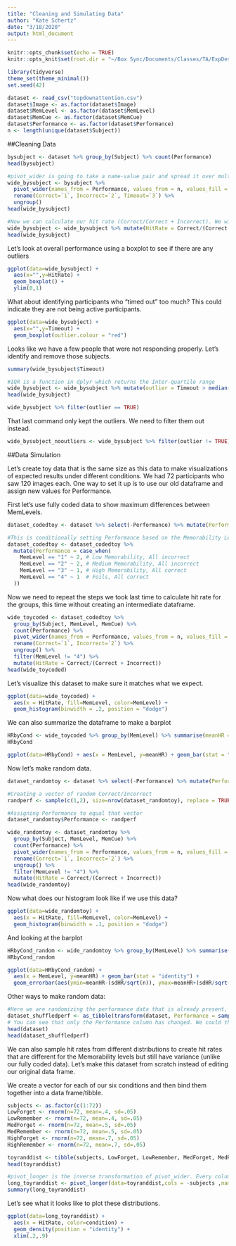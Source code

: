 ```yaml
---
title: "Cleaning and Simulating Data"
author: "Kate Schertz"
date: "3/18/2020"
output: html_document
---
```


```r
knitr::opts_chunk$set(echo = TRUE)
knitr::opts_knit$set(root.dir = "~/Box Sync/Documents/Classes/TA/ExpDesign/Tutorials")
```

```r
library(tidyverse)
theme_set(theme_minimal())
set.seed(42)
```

```r
dataset <- read_csv("topdownattention.csv")
dataset$Image <- as.factor(dataset$Image)
dataset$MemLevel <- as.factor(dataset$MemLevel)
dataset$MemCue <- as.factor(dataset$MemCue)
dataset$Performance <- as.factor(dataset$Performance)
n <- length(unique(dataset$Subject))
```

##Cleaning Data
```r
bysubject <- dataset %>% group_by(Subject) %>% count(Performance)
head(bysubject)

#pivot_wider is going to take a name-value pair and spread it over multiple columns, and then we rename the columns so we don't have to remember the mapping
wide_bysubject <- bysubject %>% 
  pivot_wider(names_from = Performance, values_from = n, values_fill = list(n = 0)) %>% 
  rename(Correct=`1`, Incorrect=`2`, Timeout=`3`) %>% 
  ungroup()
head(wide_bysubject)

#Now we can calculate our hit rate (Correct/Correct + Incorrect). We will ignore Timeout.
wide_bysubject <- wide_bysubject %>% mutate(HitRate = Correct/(Correct + Incorrect))
head(wide_bysubject)
```

Let's look at overall performance using a boxplot to see if there are any outliers
```r
ggplot(data=wide_bysubject) + 
  aes(x="",y=HitRate) + 
  geom_boxplot() + 
  ylim(0,1)
```

What about identifying participants who "timed out" too much? This could indicate they are not being active participants.
```r
ggplot(data=wide_bysubject) + 
  aes(x="",y=Timeout) + 
  geom_boxplot(outlier.colour = "red")
```

Looks like we have a few people that were not responding properly. Let's identify and remove those subjects.
```r
summary(wide_bysubject$Timeout)

#IQR is a function in dplyr which returns the Inter-quartile range
wide_bysubject <- wide_bysubject %>% mutate(outlier = Timeout > median(Timeout) + IQR(Timeout)*1.5)
head(wide_bysubject)

wide_bysubject %>% filter(outlier == TRUE)
```

That last command only kept the outliers. We need to filter them out instead.
```r
wide_bysubject_nooutliers <- wide_bysubject %>% filter(outlier != TRUE)

```

##Data Simulation

Let's create toy data that is the same size as this data to make visualizations of expected results under different conditions. We had 72 participants who saw 120 images each. One way to set it up is to use our old dataframe and assign new values for Performance. 

First let's use fully coded data to show maximum differences between MemLevels.
```r

dataset_codedtoy <- dataset %>% select(-Performance) %>% mutate(Performance = NA)

#This is conditionally setting Performance based on the Memorability Levels
dataset_codedtoy <- dataset_codedtoy %>% 
  mutate(Performance = case_when(
    MemLevel == "1" ~ 2, # Low Memorability, All incorrect
    MemLevel == "2" ~ 2, # Medium Memorability, All incorrect
    MemLevel == "3" ~ 1, # High Memorability, All correct
    MemLevel == "4" ~ 1  # Foils, All correct
  ))

```

Now we need to repeat the steps we took last time to calculate hit rate for the groups, this time without creating an intermediate dataframe.
```r
wide_toycoded <- dataset_codedtoy %>% 
  group_by(Subject, MemLevel, MemCue) %>% 
  count(Performance) %>% 
  pivot_wider(names_from = Performance, values_from = n, values_fill = list(n = 0)) %>% 
  rename(Correct=`1`, Incorrect=`2`) %>% 
  ungroup() %>% 
  filter(MemLevel != "4") %>% 
  mutate(HitRate = Correct/(Correct + Incorrect))
head(wide_toycoded)
```

Let's visualize this dataset to make sure it matches what we expect.
```r
ggplot(data=wide_toycoded) +
  aes(x = HitRate, fill=MemLevel, color=MemLevel) + 
  geom_histogram(binwidth = .2, position = "dodge")
```

We can also summarize the dataframe to make a barplot
```r
HRbyCond <- wide_toycoded %>% group_by(MemLevel) %>% summarise(meanHR = mean(HitRate), sdHR = sd(HitRate))
HRbyCond

ggplot(data=HRbyCond) + aes(x = MemLevel, y=meanHR) + geom_bar(stat = "identity")
```

Now let's make random data.

```r
dataset_randomtoy <- dataset %>% select(-Performance) %>% mutate(Performance = NA)

#Creating a vector of random Correct/Incorrect
randperf <- sample(c(1,2), size=nrow(dataset_randomtoy), replace = TRUE)

#Assigning Performance to equal that vector
dataset_randomtoy$Performance <- randperf

wide_randomtoy <- dataset_randomtoy %>% 
  group_by(Subject, MemLevel, MemCue) %>% 
  count(Performance) %>% 
  pivot_wider(names_from = Performance, values_from = n, values_fill = list(n = 0)) %>% 
  rename(Correct=`1`, Incorrect=`2`) %>% 
  ungroup() %>% 
  filter(MemLevel != "4") %>% 
  mutate(HitRate = Correct/(Correct + Incorrect))
head(wide_randomtoy)
```

Now what does our histogram look like if we use this data?
```r
ggplot(data=wide_randomtoy) +
  aes(x = HitRate, fill=MemLevel, color=MemLevel) + 
  geom_histogram(binwidth = .1, position = "dodge")
```

And looking at the barplot
```r
HRbyCond_random <- wide_randomtoy %>% group_by(MemLevel) %>% summarise(meanHR = mean(HitRate), sdHR = sd(HitRate))
HRbyCond_random

ggplot(data=HRbyCond_random) + 
  aes(x = MemLevel, y=meanHR) + geom_bar(stat = "identity") + 
  geom_errorbar(aes(ymin=meanHR-(sdHR/sqrt(n)), ymax=meanHR+(sdHR/sqrt(n))), width=.2)
```

Other ways to make random data:
```r
#Here we are randomizing the performance data that is already present, so it's not ~50-50 correct/incorrect. The overall mean performance here should be equal to the mean performance of the actual data
dataset_shuffledperf <- as_tibble(transform(dataset, Performance = sample(Performance)))
# You can see that only the Performance column has changed. We could then repeat the steps above to visualize.
head(dataset)
head(dataset_shuffledperf)
```

We can also sample hit rates from different distributions to create hit rates that are different for the Memorability levels but still have variance (unlike our fully coded data). Let's make this dataset from scratch instead of editing our original data frame. 

We create a vector for each of our six conditions and then bind them together into a data frame/tibble.
```r
subjects <- as.factor(c(1:72))
LowForget <- rnorm(n=72, mean=.4, sd=.05)
LowRemember <- rnorm(n=72, mean=.4, sd=.05)
MedForget <- rnorm(n=72, mean=.5, sd=.05)
MedRemember <- rnorm(n=72, mean=.5, sd=.05)
HighForget <- rnorm(n=72, mean=.7, sd=.05)
HighRemember <- rnorm(n=72, mean=.7, sd=.05)

toyranddist <- tibble(subjects, LowForget, LowRemember, MedForget, MedRemember, HighForget, HighRemember)
head(toyranddist)

#pivot_longer is the inverse transformation of pivot_wider. Every column except subjects is being placed into two new columns. The column names will be in the "condition" column, while their values will be in the "HitRate" column. Subjects will be repeated to fill the dataframe. 
long_toyranddist <- pivot_longer(data=toyranddist,cols = -subjects ,names_to = "condition", values_to = "HitRate")
summary(long_toyranddist)
```

Let's see what it looks like to plot these distributions.
```r
ggplot(data=long_toyranddist) +
  aes(x = HitRate, color=condition) + 
  geom_density(position = "identity") +
  xlim(.2,.9)
```

